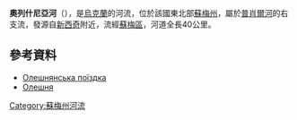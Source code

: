 '''奧列什尼亞河'''（{{lang-uk|Олешня}}），是[[烏克蘭|烏克蘭]]的河流，位於該國東北部[[蘇梅州|蘇梅州]]，屬於[[普肖爾河|普肖爾河]]的右支流，發源自[[新西奇_(蘇梅區)|新西奇]]附近，流經[[蘇梅區|蘇梅區]]，河道全長40公里。

==參考資料==
* [https://web.archive.org/web/20160304225521/http://mandrivnik.blox.ua/2011/05/Oleshnyanska-poyizdka.html Олешнянська поїздка]
* [https://web.archive.org/web/20160327182621/http://www.toponymic-dictionary.in.ua/index.php?option=com_content&view=section&layout=blog&id=15&Itemid=16 Олешня]

{{DEFAULTSORT:Олешня}}
[[Category:蘇梅州河流|Category:蘇梅州河流]]


{{Ukraine-river-stub}}